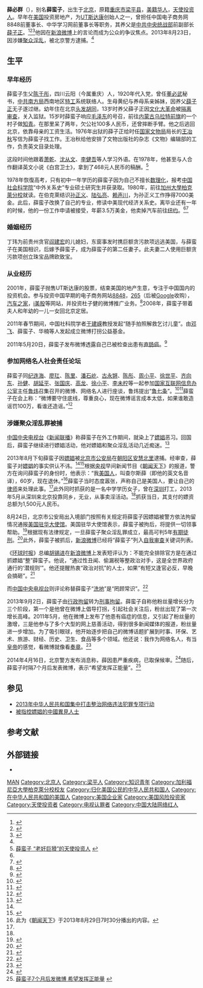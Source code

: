 {{noteTA|G1=IT}}
{{Infobox person
| 姓名        = 薛必群
| 图像        = 
| 图像大小    = 
| 图像替代    = 
| 图像说明    = 
| 别名        = 薛蛮子
| 出生日期    = {{birth date and age|1953|2|18}}
| 出生地      = {{CHN}}[[北京市|北京市]]
| 居住地      = {{CHN}}[[北京|北京]]
| 国籍        = {{USA}}
| 籍贯        = 
| 英文名      = Charles Xue Bi－Chuen<ref name="凤凰"/>
| 教育程度    = 中外关系史[[硕士|硕士]]（[[肄业|肄业]]）
| 母校        = [[中国社会科学院|中国社会科学院]]<br>[[加州大學柏克萊分校|加州大學柏克萊分校]]
| 职业        = 中国电子商务网8848前董事长、中华学习网前董事长
| 头衔        = [[天使投资者|天使投资人]]
| 头衔时期    = 
| 前任        = 
| 继任        = 
| 政党        = 
| 政治运动    = 
| 竞争者      = 
| 董事会      = 
| 宗教信仰    = 无
| 宗派        = 
| 刑事起诉    = [[嫖娼|嫖娼]]
| 刑事处罚    = 
| 刑事状况    = 
| 配偶        = 
* [[胡安|胡安]]（前任）
* [[丁玮|丁玮]]（现任）<ref name="ifeng2013">{{cite web | url=http://jiaju.sina.com.cn/news/s/20130405/262671.shtml | title=薛蛮子 丁玮，一寸闲心在家 | publisher=新浪家居 | accessdate=2013-04-05 | archive-date=2013-04-24 | archive-url=https://web.archive.org/web/20130424153241/http://jiaju.sina.com.cn/news/s/20130405/262671.shtml | dead-url=no }}</ref>
| 伴侣        = 
| 子女        = 2位
| 父母        = 
* 生父：[[陈于彤|陈于彤]]
* 生母：[[黄纪|黄纪]]
* 养父：[[薛子正|薛子正]]
| 亲属        = 
| 呼号        = 
| 奖项        = 
| 签名        = 
| 签名大小    = 
| 签名替代    = 
| module          = 
| module2        = 
| module3        = 
| module4        = 
| module5        = 
| module6        = 
| 脚注        = 
| 宽度        = 
}}

'''薛必群'''（{{bd|1953年|2月18日|catIdx=X,薛必群}}），别名'''薛蛮子'''，出生于[[北京|北京]]，原籍[[重庆市|重庆市]][[梁平区|梁平县]]，[[美籍华人|美籍华人]]，[[天使投资者|天使投资人]]。早年在[[美国|美国]]投资房地产，为[[UT斯达康|UT斯达康]]创始人之一，曾担任中国电子商务网8848前董事长、中华学习网前董事长等职务，其养父是[[中共中央统一战线工作部|中共中央统战部]]前副部长[[薛子正|薛子正]]。<ref>{{Cite web|title=中國微博大V薛蠻子涉嫖被刑拘|url=http://www.apdnews.com/news/32871.html|access-date=2022-03-24|date=2013-08-26|publisher=亞太日報|archive-url=https://web.archive.org/web/20130830050142/http://www.apdnews.com/news/32871.html|archive-date=2013-08-30}}</ref><ref>{{Cite web|title=薛蛮子|url=http://zdb.pedaily.cn/people/薛蛮子/|access-date=2022-03-24|publisher=投资界|archive-url=https://web.archive.org/web/20130830090501/http://zdb.pedaily.cn/people/%E8%96%9B%E8%9B%AE%E5%AD%90/|archive-date=2013-08-30}}</ref><ref name="sina20130825">{{Cite web|title=北京警方：薛蛮子因涉嫌嫖娼被抓获|url=http://news.stnn.cc/china/201308/t20130825_1927476.html|access-date=2022-03-24|date=2013-08-25|publisher=星岛新闻|archive-url=https://web.archive.org/web/20130829014431/http://news.stnn.cc/china/201308/t20130825_1927476.html|archive-date=2013-08-29}}</ref>他因在[[新浪微博|新浪微博]]上的言论而成为公众的争议焦点。2013年8月23日，因涉嫌[[聚众淫乱|聚众淫乱]]，被北京警方逮捕。<ref name="pc" />

== 生平 ==
=== 早年经历 ===
薛蛮子生父[[陈于彤|陈于彤]]，四川云阳（今属重庆）人，1920年代入党，曾任[[董必武|董必武]]秘书，[[中共中央南方局|中共南方局]]西南地区[[特務|特工]]系统联络人。生母黄纪与养母系亲姊妹，因养父[[薛子正|薛子正]]无子遂过继。幼年住在北京[[头发胡同|头发胡同]]，13岁时养父薛子正因[[文化大革命|文化大革命]]被[[隔离审查|隔离审查]]，关入监狱。15岁时薛蛮子响应[[毛泽东|毛泽东]]的号召，前往[[内蒙古自治区|内蒙古]][[乌拉特前旗|乌拉特前旗]]的一个村子做[[知识青年|知青]]。在那里呆了两年，欠公社100多人民币，还曾摔断手臂。他之后逃回北京，依靠母亲的工资生活。1976年出狱的薛子正给时任[[国家文物局|国家文物局]]局长的[[王冶秋|王冶秋]]写信为薛蛮子找工作。王冶秋给他安排了文物出版社的杂志《文物》编辑部的工作，负责英文目录处理。

这段时间他跟着[[萧乾|萧乾]]、[[沈从文|沈从文]]、[[李健吾|李健吾]]等人学习外语。在1978年，他甚至与人合作翻译英文小说《白宫卫士》，拿到了468元人民币的稿酬。<ref name="老奸巨猾">[http://e.chengdu.cn/html/2011-05/15/content_235041.htm 薛蛮子 “老奸巨猾”的天使投资人] {{webarchive|url=https://web.archive.org/web/20121108231007/http://e.chengdu.cn/html/2011-05/15/content_235041.htm |date=2012-11-08 }}</ref>

1978年恢復高考，只有初中一年学历的薛蛮子因为自己不擅长[[数学|数]][[物理学|理]][[化學|化]]，报考[[中国社会科学院|中国社会科学院]]“中外关系史”专业硕士研究生并获录取。1980年，前往[[加州大學柏克萊分校|加州大學柏克萊分校]]就读。在伯克萊结识[[孙正义|孙正义]]、[[陆弘亮|陆弘亮]]、[[赖声川|赖声川]]，为孙正义工作挣得7000美金。此后，薛蛮子改换了自己的专业，修读中美现代经济关系史。离毕业还有一年的时候，他的一份工作申请被接受，年薪3.5万美金，他卖掉汽车前往[[纽约|纽约]]。<ref name="老奸巨猾"/><ref>{{Cite web |url=http://news.sina.com.cn/c/sd/2011-08-12/130422980405.shtml |title=薛蛮子：从革命二代到著名投资人 |accessdate=2013-08-25 |archive-date=2013-10-04 |archive-url=https://web.archive.org/web/20131004230703/http://news.sina.com.cn/c/sd/2011-08-12/130422980405.shtml |dead-url=no }}</ref>

=== 婚姻经历 ===
丁玮为前贵州贪官[[阎建宏|阎建宏]]的儿媳妇，东窗事发时携巨额贪污款项远逃美国，与薛蛮子在美国相识，后嫁予薛蛮子，成为薛蛮子的第二任妻子。此夫妻二人使用巨额贪污款项创立珠宝品牌欧致宝。

=== 从业经历 ===
2001年，薛蛮子抛售UT斯达康的股票，结束美国的地产生意，专注于中国国内的投资机会。参与投资中国早期的电子商务网站[[8848|8848]]，[[265上网导航|265]]（后被[[Google|Google]]收购），[[汽车之家|汽车之家]]，[[i美股|i美股]]等网站，并投资杜子健的微博推广业务。<ref name="ifeng2014">{{cite web | url=http://tech.ifeng.com/internet/detail_2013_08/25/28997830_0.shtml | title=盘点天使投资人薛蛮子的互联网投资项目 | publisher=凤凰网 | accessdate=2013-08-25 | archive-date=2013-08-28 | archive-url=https://web.archive.org/web/20130828165733/http://tech.ifeng.com/internet/detail_2013_08/25/28997830_0.shtml | dead-url=no }}</ref>2008年，薛蛮子带着夫人和年幼的一儿一女回北京定居。

2011年春节期间，中国社科院学者[[于建嵘|于建嵘]]教授发起“随手拍照解救乞讨儿童”。由[[鄧飛_(消歧義)|邓飞]]、薛蛮子、华楠等人发起成立微博打拐公益基金。

2011年5月20日，薛蛮子发布微博透露自己已被检查出患有[[直肠癌|直肠癌]]。<ref>{{cite web | url=http://health.sohu.com/20110521/n308162990.shtml | title=天使投资人薛蛮子患直肠癌 将用微博记抗病经历 | publisher=新京报 | accessdate=2013-08-25 | archive-date=2013-05-09 | archive-url=https://web.archive.org/web/20130509151612/http://health.sohu.com/20110521/n308162990.shtml | dead-url=no }}</ref>

=== 参加网络名人社会责任论坛 ===
薛蛮子同[[纪连海|纪连海]]、[[廖玒|廖玒]]、[[陈里|陈里]]、[[潘石屹|潘石屹]]、[[古永锵|古永锵]]、[[陈彤|陈彤]]、[[周小平|周小平]]、[[徐世平_(1959年)|徐世平]]、[[齐向东|齐向东]]、[[孙健_(1925年)|孙健]]、[[胡延平|胡延平]]、[[张国庆_(国际关系专家)|张国庆]]、[[高龙|高龙]]、[[徐小平_(1956年)|徐小平]]、[[李未柠|李未柠]]等一起参加[[国家互联网信息办公室|国家互联网信息办公室]]主任[[鲁炜|鲁炜]]召集召开的微博、网络名人进行座谈，鲁炜提出“[[鲁七条|鲁七条]]”。<ref name="fish " >{{cite web|url=http://news.163.com/13/0825/09/9745L89300014Q4P.html|title=“秦火火”们玩火自焚网上哪些言论会犯法？|accessdate=2013年8月25日|publisher=网易|work=华商晨报|language=zh-hans|archive-url=https://web.archive.org/web/20130830055619/http://news.163.com/13/0825/09/9745L89300014Q4P.html|archive-date=2013年8月30日|dead-url=yes}}</ref><ref name=" bee">{{cite web|url=http://news.xinhuanet.com/2013-08/12/c_132621768.htm|title=国信办主任鲁炜与网络“大V”畅谈社会责任|accessdate=2013年8月12日|publisher=新华网|work=新华网|language=zh-hans|archive-date=2013年12月28日|archive-url=https://web.archive.org/web/20131228225022/http://news.xinhuanet.com/2013-08/12/c_132621768.htm|dead-url=no}}</ref>薛蛮子在会上称：“微博要守住底线，尊重良心，现在微博谣言成本太低，如果谁敢造谣罚100万，看谁还造谣。”<ref>{{cite web|url=http://news.cntv.cn/special/wlmrznl/|title=网络名人社会责任论坛|accessdate=2013年8月18日|publisher=央视网|archive-date=2013年8月24日|archive-url=https://web.archive.org/web/20130824070619/http://news.cntv.cn/special/wlmrznl/|dead-url=no}}</ref>

=== 涉嫌聚众淫乱罪被捕 ===
[[中国中央电视台|中国中央电视台]]《[[新闻联播|新闻联播]]》称薛蛮子在外工作期间，就染上了[[性交易|嫖娼]]恶习。回国后，薛蛮子继续进行嫖娼活动，他对嫖娼和聚众淫乱活动几近痴迷。<ref name="凤凰">{{cite web|url=http://news.ifeng.com/mainland/special/xuemanzi/content-3/detail_2013_08/29/29142610_0.shtml?_114sobiaoqian|title=《新闻联播》用3分钟播薛蛮子涉嫖娼聚众淫乱|publisher=凤凰网|accessdate=2013-08-29}}</ref>

2013年8月下旬薛蛮子因[[性交易|嫖娼]]被[[北京市公安局|北京市公安局]]在[[朝阳区_(北京市)|朝阳区]][[安慧北里|安慧北里]]逮捕。经审查，薛蛮子对[[嫖娼|嫖娼]]的事实供认不讳。<ref name="sina20130825"/><ref name="pc">{{cite web|url=http://news.sina.com.cn/c/2013-08-29/000428073284.shtml|title=警方查明：薛蛮子5月以来与十余卖淫女聚众淫乱|publisher=新浪新闻|accessdate=2013-08-29|archive-date=2013-08-31|archive-url=https://web.archive.org/web/20130831192214/http://news.sina.com.cn/c/2013-08-29/000428073284.shtml|dead-url=no}}</ref>根据[[中国中央电视台|央视]]早间新闻节目《[[朝闻天下|朝闻天下]]》的报道，警方在询问薛蛮子的身份时，他表示：“我[[美国人|美国人]]，叫查尔斯薛（即他的英文名音译），60岁，现在退休。”<ref>此为《[[朝闻天下|朝闻天下]]》于2013年8月29日7时30分播出的内容。</ref>薛蛮子当时态度嚣张，声称自己是美国人，要让自己的[[律师|律师]]来处理此事。<ref name="凤凰"/>此外同时抓获的是一名中学学历女子，曾在[[深圳|深圳]]打工，2013年5月从深圳来北京投靠同乡，无业，从事卖淫活动。<ref name="凤凰"/>抓获当日，其支付的嫖资总额为1,500元人民币。

8月24日，北京市公安局出入境部门按照有关规定将薛蛮子因嫖娼被警方依法拘留情况通报[[美国驻华大使馆|美国驻华大使馆]]。美国驻华大使馆表示，薛蛮子被拘后，将提供一切领事帮助。<ref>{{Cite web |url=http://china.cankaoxiaoxi.com/2013/0829/263548.shtml |title=美国使馆回应薛蛮子被拘：将提供一切领事帮助 |accessdate=2013-08-30 |archive-date=2014-04-23 |archive-url=https://web.archive.org/web/20140423045629/http://china.cankaoxiaoxi.com/2013/0829/263548.shtml |dead-url=no }}</ref>根据现有法律规定，一旦薛蛮子聚众淫乱罪成立，最高可判5年[[有期徒刑|有期徒刑]]。<ref>{{Cite web |url=http://news.ifeng.com/mainland/special/xuemanzi/content-3/detail_2013_08/30/29156695_0.shtml |title=薛蛮子涉嫌聚众乱淫 最高可判5年 |accessdate=2013-08-30 |archive-date=2013-08-30 |archive-url=https://web.archive.org/web/20130830213912/http://news.ifeng.com/mainland/special/xuemanzi/content-3/detail_2013_08/30/29156695_0.shtml |dead-url=no }}</ref>此外，薛蛮子被抓后，[[新浪微博|新浪微博]]已经将“薛蛮子”列入[[自我审查|自我审查]]关键词列表。

《[[环球时报|环球时报]]》总编[[胡锡进|胡锡进]]在[[新浪微博|新浪微博]]上发表短评认为：不能完全排除官方是在通过抓嫖娼“整”薛蛮子。他说，“通过性丑闻、偷漏税等整政治对手，这是全世界政府通行的‘潜规则’”。他还提醒热衷“政治对抗”的人士，如果“有短又逢官必反，早晚会搞砸”。<ref>{{cite news|title=薛蛮子嫖娼被拘引热议：犯法就是犯法 一码归一码|url=http://news.cntv.cn/2013/08/26/ARTI1377496471051476.shtml|publisher=央視網|date=2013-08-26|accessdate=2019-02-14|archive-date=2019-02-14|archive-url=https://web.archive.org/web/20190214174321/http://news.cntv.cn/2013/08/26/ARTI1377496471051476.shtml|dead-url=no}}</ref>

而[[中国中央电视台|中国中央电视台]]则评论称替薛蛮子“[[辩护|洗地]]”是“罔顾常识”。<ref >{{cite web |url=http://news.cntv.cn/2013/08/29/ARTI1377777696241143.shtml |language= |title=【央視評論】替薛蠻子“洗地”是罔顧常識 |publisher=中央电视台 |date=2013-08-29 |accessdate= |archive-date=2017-03-26 |archive-url=https://web.archive.org/web/20170326101734/http://news.cntv.cn/2013/08/29/ARTI1377777696241143.shtml |dead-url=no }}</ref>

2013年9月2日，薛蛮子由[[行政拘留|行政拘留]]转为[[刑事拘留|刑事拘留]]。薛蛮子自称他粉丝量增长分为三个阶段，第一个是他曾在微博上倡导打拐，引起社会关注后，粉丝出现了第一次增长高峰。2011年5月，他在微博上发布了他患有癌症的信息，又引起了粉丝量的激增，三是他参与了多个大型的网上慈善活动，得到很多新闻媒体的报道，粉丝量进一步增加。为了吸引眼球，他开始逐步把自己的微博话题扩展到时事、环保、艺术、旅游、财经、历史、卫生、食品等多个领域。他还说：我作为网络名人，有当[[皇帝|皇帝]]的感觉，看微博就像看[[奏折|奏章]]。<ref>{{Cite web |url=http://news.sina.com.cn/o/2013-09-15/031928218644.shtml |title=薛蛮子涉嫌聚众淫乱罪被刑拘 |accessdate=2013-09-15 |archive-date=2016-03-04 |archive-url=https://web.archive.org/web/20160304104929/http://news.sina.com.cn/o/2013-09-15/031928218644.shtml |dead-url=no }}</ref>

2014年4月16日，北京警方发布消息称，薛因患严重疾病，已取保候审。<ref>{{cite web | url=http://news.sohu.com/20140416/n398353273.shtml | title=警方证实薛蛮子已取保候审 | publisher=搜狐 | accessdate=2014-04-16 | archive-date=2014-04-16 | archive-url=https://web.archive.org/web/20140416183036/http://news.sohu.com/20140416/n398353273.shtml | dead-url=no }}</ref>随后，薛蛮子时隔7个月后发表微博，表示“希望发挥正能量”。<ref>[http://news.yesky.com/hot/457/36870957.shtml 薛蛮子7个月后发微博 希望发挥正能量] {{webarchive|url=https://web.archive.org/web/20140423042423/http://news.yesky.com/hot/457/36870957.shtml |date=2014-04-23 }}</ref>

== 参见 ==
* [[2013年中华人民共和国集中打击整治网络违法犯罪专项行动|2013年中华人民共和国集中打击整治网络违法犯罪专项行动]]
* [[被指控嫖娼的中國異見人士|被指控嫖娼的中國異見人士]]

== 参考文献 ==
{{reflist|2}}

== 外部链接 ==
* {{Sinaweibo|charlesxue}}

{{Authority control}}
{{DEFAULTSORT:Xue薛}}
[[Category:薛姓|MAN]]
[[Category:北京人|Category:北京人]]
[[Category:梁平人|Category:梁平人]]
[[Category:知识青年|Category:知识青年]]
[[Category:加利福尼亞大學柏克萊分校校友|Category:加利福尼亞大學柏克萊分校校友]]
[[Category:归化美国公民的中华人民共和国人|Category:归化美国公民的中华人民共和国人]]
[[Category:在中华人民共和国的美国人|Category:在中华人民共和国的美国人]]
[[Category:美国企业家|Category:美国企业家]]
[[Category:美国风险投资家|Category:美国风险投资家]]
[[Category:天使投资者|Category:天使投资者]]
[[Category:电视认罪者|Category:电视认罪者]]
[[Category:中国大陆网络红人|Category:中国大陆网络红人]]